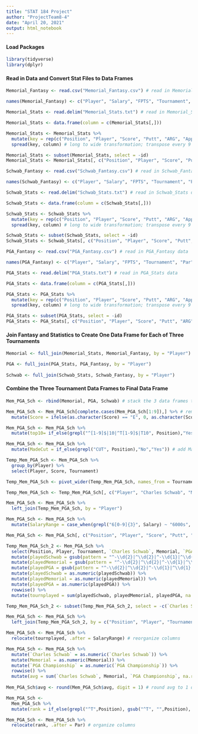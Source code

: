 ```yaml
---
title: "STAT 184 Project"
author: "ProjectTeam8-4"
date: "April 20, 2021"
output: html_notebook
---
```


#### Load Packages
```r
library(tidyverse) 
library(dplyr)
```

#### Read in Data and Convert Stat Files to Data Frames
```r
Memorial_Fantasy <- read.csv("Memorial_Fantasy.csv") # read in Memorial_Fantasy data

names(Memorial_Fantasy) <- c("Player", "Salary", "FPTS", "Tournament", "Par") # change Name variable to Player

Memorial_Stats <- read.delim("Memorial_Stats.txt") # read in Memorial_Stats data

Memorial_Stats <- data.frame(column = c(Memorial_Stats[,]))

Memorial_Stats <- Memorial_Stats %>%
  mutate(key = rep(c("Position", "Player", "Score", "Putt", "ARG", "App", "OTT", "T2G", "Total"), n()/9), id = cumsum(key == "Position")) %>%
  spread(key, column) # long to wide transformation; transpose every 9 rows of Memorial_Stats into a column

Memorial_Stats <- subset(Memorial_Stats, select = -id)
Memorial_Stats <- Memorial_Stats[, c("Position", "Player", "Score", "Putt", "ARG", "App", "OTT", "T2G", "Total")] # reorganize columns

Schwab_Fantasy <- read.csv("Schwab_Fantasy.csv") # read in Schwab_Fantasy data

names(Schwab_Fantasy) <- c("Player", "Salary", "FPTS", "Tournament", "Par") # change Name variable to Player

Schwab_Stats <- read.delim("Schwab_Stats.txt") # read in Schwab_Stats data

Schwab_Stats <- data.frame(column = c(Schwab_Stats[,]))

Schwab_Stats <- Schwab_Stats %>%
  mutate(key = rep(c("Position", "Player", "Score", "Putt", "ARG", "App", "OTT", "T2G", "Total"), n()/9), id = cumsum(key == "Position")) %>%
  spread(key, column) # long to wide transformation; transpose every 9 rows of Memorial_Stats into a column

Schwab_Stats <- subset(Schwab_Stats, select = -id)
Schwab_Stats <- Schwab_Stats[, c("Position", "Player", "Score", "Putt", "ARG", "App", "OTT", "T2G", "Total")] # reorganize columns

PGA_Fantasy <- read.csv("PGA_Fantasy.csv") # read in PGA_Fantasy data

names(PGA_Fantasy) <- c("Player", "Salary", "FPTS", "Tournament", "Par") # change Name variable to Player

PGA_Stats <- read.delim("PGA_Stats.txt") # read in PGA_Stats data

PGA_Stats <- data.frame(column = c(PGA_Stats[,]))

PGA_Stats <- PGA_Stats %>%
  mutate(key = rep(c("Position", "Player", "Score", "Putt", "ARG", "App", "OTT", "T2G", "Total"), n()/9), id = cumsum(key == "Position")) %>% 
  spread(key, column) # long to wide transformation; transpose every 9 rows of Memorial_Stats into a column

PGA_Stats <- subset(PGA_Stats, select = -id)
PGA_Stats <- PGA_Stats[, c("Position", "Player", "Score", "Putt", "ARG", "App", "OTT", "T2G", "Total")] # reorganize columns
```

#### Join Fantasy and Statistics to Create One Data Frame for Each of Three Tournaments
```r
Memorial <- full_join(Memorial_Stats, Memorial_Fantasy, by = "Player")

PGA <- full_join(PGA_Stats, PGA_Fantasy, by = "Player")
  
Schwab <- full_join(Schwab_Stats, Schwab_Fantasy, by = "Player")
```

#### Combine the Three Tournament Data Frames to Final Data Frame
```r
Mem_PGA_Sch <- rbind(Memorial, PGA, Schwab) # stack the 3 data frames together

Mem_PGA_Sch <- Mem_PGA_Sch[complete.cases(Mem_PGA_Sch[1:9]),] %>% # removes 4 rows with NA
  mutate(Score = ifelse(as.character(Score) == "E", 0, as.character(Score))) # replace score E with 0

Mem_PGA_Sch <- Mem_PGA_Sch %>%
  mutate(top10= if_else(grepl("^[1-9]$|10|^T[1-9]$|T10", Position),"Yes", "No")) # add top10 variable

Mem_PGA_Sch <- Mem_PGA_Sch %>%
  mutate(MadeCut = if_else(grepl("CUT", Position),"No","Yes")) # add MadeCut variable

Temp_Mem_PGA_Sch <- Mem_PGA_Sch %>%
  group_by(Player) %>%
  select(Player, Score, Tournament)

Temp_Mem_PGA_Sch <- pivot_wider(Temp_Mem_PGA_Sch, names_from = Tournament, values_from = Score)

Temp_Mem_PGA_Sch <- Temp_Mem_PGA_Sch[, c("Player", "Charles Schwab", "Memorial", "PGA Championship")] # reorganize columns

Mem_PGA_Sch <- Mem_PGA_Sch %>%
  left_join(Temp_Mem_PGA_Sch, by = "Player")

Mem_PGA_Sch <- Mem_PGA_Sch %>%
  mutate(SalaryRange = case_when(grepl("6[0-9]{3}", Salary) ~ "6000s", grepl("7[0-9]{3}", Salary) ~ "7000s", grepl("8[0-9]{3}", Salary) ~ "8000s",grepl("9[0-9]{3}", Salary) ~ "9000s",grepl("1[0-9]{4}", Salary) ~ "10000s")) # add SalaryRange variable

Mem_PGA_Sch <- Mem_PGA_Sch[, c("Position", "Player", "Score", "Putt", "ARG", "App", "OTT", "T2G", "Total", "Salary", "FPTS", "Tournament", "Par", "top10", "MadeCut", "SalaryRange", "Charles Schwab", "Memorial", "PGA Championship")] # reorganize columns

Temp_Mem_PGA_Sch_2 <- Mem_PGA_Sch %>%
  select(Position, Player, Tournament, `Charles Schwab`, Memorial, `PGA Championship`) %>%
  mutate(playedSchwab = gsub(pattern = "^-\\d{2}|^\\d{2}|^-\\d{1}|^\\d{1}|", replacement = "1", `Charles Schwab`)) %>%
  mutate(playedMemorial = gsub(pattern = "^-\\d{2}|^\\d{2}|^-\\d{1}|^\\d{1}|", replacement = "1", Memorial)) %>%
  mutate(playedPGA = gsub(pattern = "^-\\d{2}|^\\d{2}|^-\\d{1}|^\\d{1}|", replacement = "1", `PGA Championship`)) %>%
  mutate(playedSchwab = as.numeric(playedSchwab)) %>%
  mutate(playedMemorial = as.numeric(playedMemorial)) %>%
  mutate(playedPGA = as.numeric(playedPGA)) %>%
  rowwise() %>%
  mutate(tournplayed = sum(playedSchwab, playedMemorial, playedPGA, na.rm = TRUE)) # create tournplayed variable

Temp_Mem_PGA_Sch_2 <- subset(Temp_Mem_PGA_Sch_2, select = -c(`Charles Schwab`, Memorial, `PGA Championship`, playedSchwab, playedMemorial, playedPGA)) # delete extra columns

Mem_PGA_Sch <- Mem_PGA_Sch %>%
  left_join(Temp_Mem_PGA_Sch_2, by = c("Position", "Player", "Tournament")) # add tournplayed variable

Mem_PGA_Sch <- Mem_PGA_Sch %>%
  relocate(tournplayed, .after = SalaryRange) # reorganize columns

Mem_PGA_Sch <- Mem_PGA_Sch %>%
  mutate(`Charles Schwab` = as.numeric(`Charles Schwab`)) %>%
  mutate(Memorial = as.numeric(Memorial)) %>%
  mutate(`PGA Championship` = as.numeric(`PGA Championship`)) %>%
  rowwise() %>%
  mutate(avg = sum(`Charles Schwab`, Memorial, `PGA Championship`, na.rm = TRUE)/tournplayed) # add avg variable
  
Mem_PGA_Sch$avg <- round(Mem_PGA_Sch$avg, digit = 1) # round avg to 1 decimal place

Mem_PGA_Sch <-
  Mem_PGA_Sch %>%
  mutate(rank = if_else(grepl("^T",Position), gsub("^T", "",Position), gsub("CUT", "NA", Position))) # add rank variable

Mem_PGA_Sch <- Mem_PGA_Sch %>%
  relocate(rank, .after = Par) # organize columns
```
